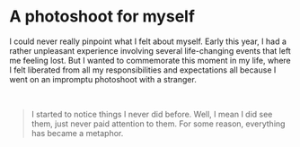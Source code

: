 # A photoshoot for myself

I could never really pinpoint what I felt about myself. Early this year, I had a rather unpleasant experience involving several life-changing events that left me feeling lost. But I wanted to commemorate this moment in my life, where I felt liberated from all my responsibilities and expectations all because I went on an impromptu photoshoot with a stranger.

<br />

> I started to notice things I never did before. Well, I mean I did see them, just never paid attention to them. For some reason, everything has became a metaphor.

<br />
